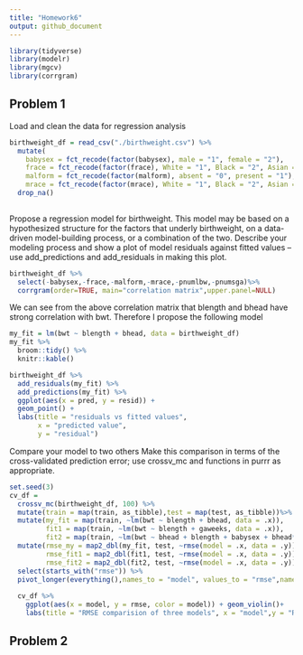 ```yaml
---
title: "Homework6"
output: github_document
---
```



```r
library(tidyverse)
library(modelr)
library(mgcv)
library(corrgram)
```

## Problem 1
Load and clean the data for regression analysis
```r
birthweight_df = read_csv("./birthweight.csv") %>%
  mutate(
    babysex = fct_recode(factor(babysex), male = "1", female = "2"),
    frace = fct_recode(factor(frace), White = "1", Black = "2", Asian = "3", Puerto_Rican = "4", Other = "8"),
    malform = fct_recode(factor(malform), absent = "0", present = "1"),
    mrace = fct_recode(factor(mrace), White = "1", Black = "2", Asian = "3", Puerto_Rican = "4"))%>%
  drop_na()
  
```
Propose a regression model for birthweight. This model may be based on a hypothesized structure for the factors that underly birthweight, on a data-driven model-building process, or a combination of the two. Describe your modeling process and show a plot of model residuals against fitted values – use add_predictions and add_residuals in making this plot.
```r
birthweight_df %>%
  select(-babysex,-frace,-malform,-mrace,-pnumlbw,-pnumsga)%>%
  corrgram(order=TRUE, main="correlation matrix",upper.panel=NULL)
```

We can see from the above correlation matrix that blength and bhead have strong correlation with bwt.
Therefore I propose the following model
```r
my_fit = lm(bwt ~ blength + bhead, data = birthweight_df)
my_fit %>%   
  broom::tidy() %>% 
  knitr::kable()

birthweight_df %>% 
  add_residuals(my_fit) %>% 
  add_predictions(my_fit) %>% 
  ggplot(aes(x = pred, y = resid)) +
  geom_point() +
  labs(title = "residuals vs fitted values",
       x = "predicted value",
       y = "residual")
```

Compare your model to two others
Make this comparison in terms of the cross-validated prediction error; use crossv_mc and functions in purrr as appropriate.
```r
set.seed(3)
cv_df = 
  crossv_mc(birthweight_df, 100) %>% 
  mutate(train = map(train, as_tibble),test = map(test, as_tibble))%>%
  mutate(my_fit = map(train, ~lm(bwt ~ blength + bhead, data = .x)),
         fit1 = map(train, ~lm(bwt ~ blength + gaweeks, data = .x)),
         fit2 = map(train, ~lm(bwt ~ bhead + blength + babysex + bhead*blength + bhead*babysex + blength*babysex + bhead*blength*babysex, data = .x)))%>%
  mutate(rmse_my = map2_dbl(my_fit, test, ~rmse(model = .x, data = .y)),
         rmse_fit1 = map2_dbl(fit1, test, ~rmse(model = .x, data = .y)),
         rmse_fit2 = map2_dbl(fit2, test, ~rmse(model = .x, data = .y)))%>%
  select(starts_with("rmse")) %>% 
  pivot_longer(everything(),names_to = "model", values_to = "rmse",names_prefix = "rmse_")
 
  cv_df %>%
    ggplot(aes(x = model, y = rmse, color = model)) + geom_violin()+
    labs(title = "RMSE comparision of three models", x = "model",y = "RMSE")
```

## Problem 2

```r

```


